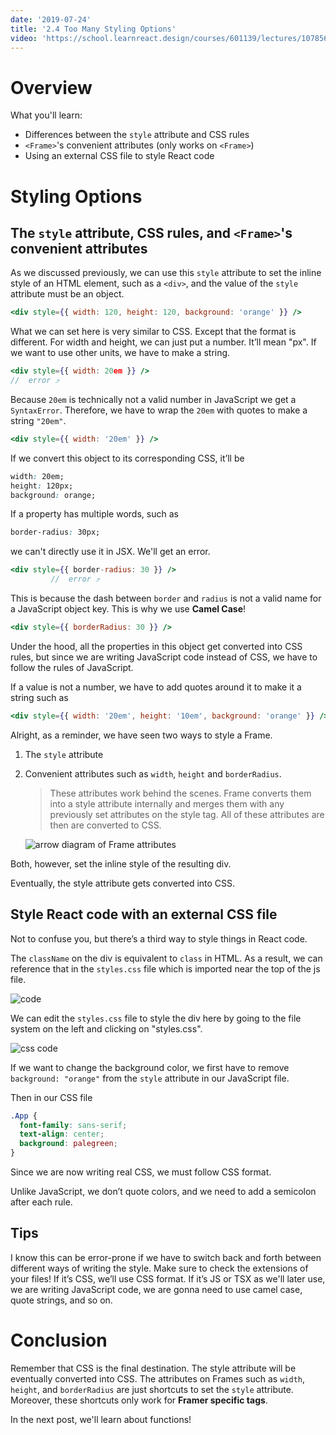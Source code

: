 ```yaml
---
date: '2019-07-24'
title: '2.4 Too Many Styling Options'
video: 'https://school.learnreact.design/courses/601139/lectures/10785659'
---
```



# Overview

What you'll learn:

- Differences between the `style` attribute and CSS rules
- `<Frame>`'s convenient attributes (only works on `<Frame>`)
- Using an external CSS file to style React code

<CourseVideoLink to={props.pageContext.frontmatter.video} />

# Styling Options

## The `style` attribute, CSS rules, and `<Frame>`'s convenient attributes

As we discussed previously, we can use this `style` attribute to set the inline style of an HTML element, such as a `<div>`, and the value of the `style` attribute must be an object.

```jsx
<div style={{ width: 120, height: 120, background: 'orange' }} />
```

What we can set here is very similar to CSS. Except that the format is different. For width and height, we can just put a number. It’ll mean "px". If we want to use other units, we have to make a string.

```jsx
<div style={{ width: 20em }} />
//  error ⤴︎
```

Because `20em` is technically not a valid number in JavaScript we get a `SyntaxError`. Therefore, we have to wrap the `20em` with quotes to make a string `"20em"`.

```jsx
<div style={{ width: '20em' }} />
```

If we convert this object to its corresponding CSS, it’ll be

```css
width: 20em;
height: 120px;
background: orange;
```

If a property has multiple words, such as

```css
border-radius: 30px;
```

we can't directly use it in JSX. We'll get an error.

```jsx
<div style={{ border-radius: 30 }} />
         //  error ⤴︎
```

This is because the dash between `border` and `radius` is not a valid name for a JavaScript object key. This is why we use **Camel Case**!

```jsx
<div style={{ borderRadius: 30 }} />
```

Under the hood, all the properties in this object get converted into CSS rules, but since we are writing JavaScript code instead of CSS, we have to follow the rules of JavaScript.

If a value is not a number, we have to add quotes around it to make it a string such as

```jsx
<div style={{ width: '20em', height: '10em', background: 'orange' }} />
```

Alright, as a reminder, we have seen two ways to style a Frame.

1. The `style` attribute

2. Convenient attributes such as `width`, `height` and `borderRadius`.

   > These attributes work behind the scenes. Frame converts them into a style attribute internally and merges them with any previously set attributes on the style tag. All of these attributes are then are converted to CSS.

   ![arrow diagram of Frame attributes](./underthehood.png)

Both, however, set the inline style of the resulting div.

Eventually, the style attribute gets converted into CSS.

## Style React code with an external CSS file

Not to confuse you, but there’s a third way to style things in React code.

The `className` on the div is equivalent to `class` in HTML. As a result, we can reference that in the `styles.css` file which is imported near the top of the js file.

![code](./css.png)

We can edit the `styles.css` file to style the div here by going to the file system on the left and clicking on "styles.css".

![css code](./stylescss.png)

If we want to change the background color, we first have to remove `background: "orange"` from the `style` attribute in our JavaScript file.

Then in our CSS file

```css
.App {
  font-family: sans-serif;
  text-align: center;
  background: palegreen;
}
```

Since we are now writing real CSS, we must follow CSS format.

Unlike JavaScript, we don’t quote colors, and we need to add a semicolon after each rule.

## Tips

I know this can be error-prone if we have to switch back and forth between different ways of writing the style. Make sure to check the extensions of your files! If it’s CSS, we’ll use CSS format. If it’s JS or TSX as we'll later use, we are writing JavaScript code, we are gonna need to use camel case, quote strings, and so on.

# Conclusion

Remember that CSS is the final destination. The style attribute will be eventually converted into CSS. The attributes on Frames such as `width`, `height`, and `borderRadius` are just shortcuts to set the `style` attribute. Moreover, these shortcuts only work for **Framer specific tags**.

In the next post, we'll learn about functions!
